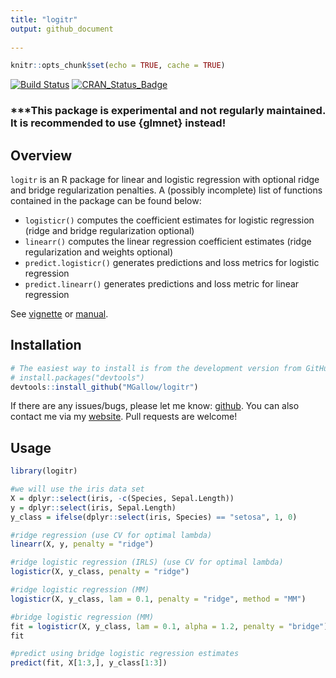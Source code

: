 ```yaml
---
title: "logitr"
output: github_document
  
---
```


```r
knitr::opts_chunk$set(echo = TRUE, cache = TRUE)
```

[![Build Status](https://travis-ci.org/MGallow/logitr.svg?branch=master)](https://travis-ci.org/MGallow/logitr)
[![CRAN_Status_Badge](http://www.r-pkg.org/badges/version/logitr)](https://cran.r-project.org/package=logitr)

### ***This package is experimental and not regularly maintained. It is recommended to  use {glmnet} instead!

## Overview

`logitr` is an R package for linear and logistic regression with optional ridge and bridge regularization penalties. A (possibly incomplete) list of functions contained in the package can be found below:

* `logisticr()` computes the coefficient estimates for logistic regression (ridge and bridge regularization optional)
* `linearr()` computes the linear regression coefficient estimates (ridge regularization and weights optional)
* `predict.logisticr()` generates predictions and loss metrics for logistic regression
* `predict.linearr()` generates predictions and loss metric for linear regression

See [vignette](https://mgallow.github.io/logitr/) or [manual](https://github.com/MGallow/logitr/blob/master/logitr.pdf).

## Installation

```r
# The easiest way to install is from the development version from GitHub:
# install.packages("devtools")
devtools::install_github("MGallow/logitr")
```

If there are any issues/bugs, please let me know: [github](https://github.com/MGallow/logitr/issues). You can also contact me via my [website](https://mgallow.github.io/). Pull requests are welcome!

## Usage

```r
library(logitr)

#we will use the iris data set
X = dplyr::select(iris, -c(Species, Sepal.Length))
y = dplyr::select(iris, Sepal.Length)
y_class = ifelse(dplyr::select(iris, Species) == "setosa", 1, 0)

#ridge regression (use CV for optimal lambda)
linearr(X, y, penalty = "ridge")

#ridge logistic regression (IRLS) (use CV for optimal lambda)
logisticr(X, y_class, penalty = "ridge")

#ridge logistic regression (MM)
logisticr(X, y_class, lam = 0.1, penalty = "ridge", method = "MM")

#bridge logistic regression (MM)
fit = logisticr(X, y_class, lam = 0.1, alpha = 1.2, penalty = "bridge")
fit

#predict using bridge logistic regression estimates
predict(fit, X[1:3,], y_class[1:3])

```
